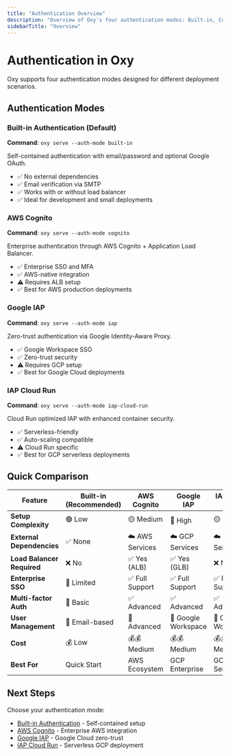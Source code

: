 ```yaml
---
title: "Authentication Overview"
description: "Overview of Oxy's four authentication modes: Built-in, Cognito, IAP, and IAP Cloud Run"
sidebarTitle: "Overview"
---
```


# Authentication in Oxy

Oxy supports four authentication modes designed for different deployment scenarios.

## Authentication Modes

### Built-in Authentication (Default)
**Command**: `oxy serve --auth-mode built-in`

Self-contained authentication with email/password and optional Google OAuth.

- ✅ No external dependencies
- ✅ Email verification via SMTP
- ✅ Works with or without load balancer
- ✅ Ideal for development and small deployments

### AWS Cognito
**Command**: `oxy serve --auth-mode cognito`

Enterprise authentication through AWS Cognito + Application Load Balancer.

- ✅ Enterprise SSO and MFA
- ✅ AWS-native integration
- ⚠️ Requires ALB setup
- ✅ Best for AWS production deployments

### Google IAP
**Command**: `oxy serve --auth-mode iap`

Zero-trust authentication via Google Identity-Aware Proxy.

- ✅ Google Workspace SSO
- ✅ Zero-trust security
- ⚠️ Requires GCP setup
- ✅ Best for Google Cloud deployments

### IAP Cloud Run
**Command**: `oxy serve --auth-mode iap-cloud-run`

Cloud Run optimized IAP with enhanced container security.

- ✅ Serverless-friendly
- ✅ Auto-scaling compatible
- ⚠️ Cloud Run specific
- ✅ Best for GCP serverless deployments

## Quick Comparison

| Feature | Built-in (Recommended) | AWS Cognito | Google IAP | IAP Cloud Run |
|---------|------------------------|-------------|------------|---------------|
| **Setup Complexity** | 🟢 Low | 🟡 Medium | 🔴 High | 🟡 Medium |
| **External Dependencies** | ✅ None | ☁️ AWS Services | ☁️ GCP Services | ☁️ GCP Services |
| **Load Balancer Required** | ❌ No | ✅ Yes (ALB) | ✅ Yes (GLB) | ❌ No |
| **Enterprise SSO** | 🔸 Limited | ✅ Full Support | ✅ Full Support | ✅ Full Support |
| **Multi-factor Auth** | 🔸 Basic | ✅ Advanced | ✅ Advanced | ✅ Advanced |
| **User Management** | 📧 Email-based | 👥 Advanced | 👥 Google Workspace | 👥 Google Workspace |
| **Cost** | 💰 Low | 💰💰 Medium | 💰💰 Medium | 💰💰 Medium |
| **Best For** | Quick Start | AWS Ecosystem | GCP Enterprise | GCP Serverless |


## Next Steps

Choose your authentication mode:
- [Built-in Authentication](./built-in) - Self-contained setup
- [AWS Cognito](./cognito) - Enterprise AWS integration
- [Google IAP](./iap) - Google Cloud zero-trust
- [IAP Cloud Run](./iap-cloud-run) - Serverless GCP deployment
